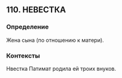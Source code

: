 ## 110. НЕВЕСТКА
### Определение
Жена сына (по отношению к матери).

### Контексты
Нвестка Патимат родила ей троих внуков.

